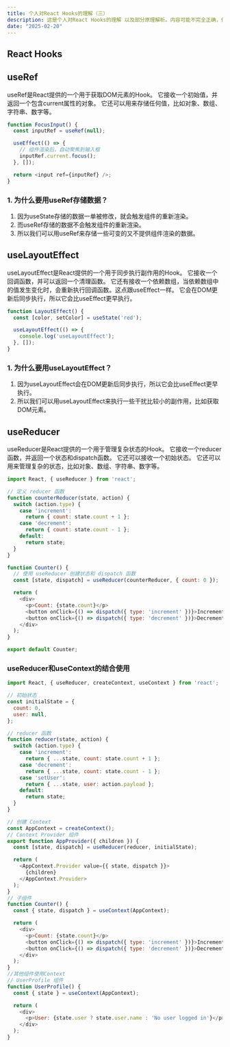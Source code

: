 ```yaml
---
title: 个人对React Hooks的理解（三）
description: 这是个人对React Hooks的理解 以及部分原理解析。内容可能不完全正确，仅供参考。
date: "2025-02-20"
---
```


## React Hooks

## useRef
useRef是React提供的一个用于获取DOM元素的Hook。
它接收一个初始值，并返回一个包含current属性的对象。
它还可以用来存储任何值，比如对象、数组、字符串、数字等。
```js
function FocusInput() {
  const inputRef = useRef(null);

  useEffect(() => {
    // 组件渲染后，自动聚焦到输入框
    inputRef.current.focus();
  }, []);

  return <input ref={inputRef} />;
}
```
### 1. 为什么要用useRef存储数据？
1. 因为useState存储的数据一单被修改，就会触发组件的重新渲染。
2. 而useRef存储的数据不会触发组件的重新渲染。
3. 所以我们可以用useRef来存储一些可变的又不提供组件渲染的数据。

## useLayoutEffect
useLayoutEffect是React提供的一个用于同步执行副作用的Hook。
它接收一个回调函数，并可以返回一个清理函数。
它还有接收一个依赖数组，当依赖数组中的值发生变化时，会重新执行回调函数。这点跟useEffect一样。
它会在DOM更新后同步执行，所以它会比useEffect更早执行。
```js
function LayoutEffect() {
  const [color, setColor] = useState('red');

  useLayoutEffect(() => {
    console.log('useLayoutEffect');
  }, []);
}
```
### 1. 为什么要用useLayoutEffect？
1. 因为useLayoutEffect会在DOM更新后同步执行，所以它会比useEffect更早执行。
2. 所以我们可以用useLayoutEffect来执行一些干扰比较小的副作用，比如获取DOM元素。

## useReducer
useReducer是React提供的一个用于管理复杂状态的Hook。
它接收一个reducer函数，并返回一个状态和dispatch函数。
它还可以接收一个初始状态。
它还可以用来管理复杂的状态，比如对象、数组、字符串、数字等。
```js
import React, { useReducer } from 'react';

// 定义 reducer 函数
function counterReducer(state, action) {
  switch (action.type) {
    case 'increment':
      return { count: state.count + 1 };
    case 'decrement':
      return { count: state.count - 1 };
    default:
      return state;
  }
}

function Counter() {
  // 使用 useReducer 创建状态和 dispatch 函数
  const [state, dispatch] = useReducer(counterReducer, { count: 0 });

  return (
    <div>
      <p>Count: {state.count}</p>
      <button onClick={() => dispatch({ type: 'increment' })}>Increment</button>
      <button onClick={() => dispatch({ type: 'decrement' })}>Decrement</button>
    </div>
  );
}

export default Counter;
```
### useReducer和useContext的结合使用
```js
import React, { useReducer, createContext, useContext } from 'react';

// 初始状态
const initialState = {
  count: 0,
  user: null,
};

// reducer 函数
function reducer(state, action) {
  switch (action.type) {
    case 'increment':
      return { ...state, count: state.count + 1 };
    case 'decrement':
      return { ...state, count: state.count - 1 };
    case 'setUser':
      return { ...state, user: action.payload };
    default:
      return state;
  }
}

// 创建 Context
const AppContext = createContext();
// Context Provider 组件
export function AppProvider({ children }) {
  const [state, dispatch] = useReducer(reducer, initialState);

  return (
    <AppContext.Provider value={{ state, dispatch }}>
      {children}
    </AppContext.Provider>
  );
}
// 子组件
function Counter() {
  const { state, dispatch } = useContext(AppContext);

  return (
    <div>
      <p>Count: {state.count}</p>
      <button onClick={() => dispatch({ type: 'increment' })}>Increment</button>
      <button onClick={() => dispatch({ type: 'decrement' })}>Decrement</button>
    </div>
  );
}
//其他组件使用Context
// UserProfile 组件
function UserProfile() {
  const { state } = useContext(AppContext);

  return (
    <div>
      <p>User: {state.user ? state.user.name : 'No user logged in'}</p>
    </div>
  );
}
```




